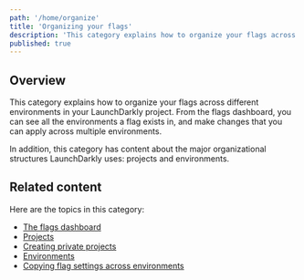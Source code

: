 ```yaml
---
path: '/home/organize'
title: 'Organizing your flags'
description: 'This category explains how to organize your flags across different environments in your LaunchDarkly project.'
published: true
---
```


## Overview

This category explains how to organize your flags across different environments in your LaunchDarkly project. From the flags dashboard, you can see all the environments a flag exists in, and make changes that you can apply across multiple environments.

In addition, this category has content about the major organizational structures LaunchDarkly uses: projects and environments.

## Related content

Here are the topics in this category:

* [The flags dashboard](/home/organize/dashboard)
* [Projects](/home/organize/projects)
* [Creating private projects](/home/organize/private-projects)
* [Environments](/home/organize/environments)
* [Copying flag settings across environments](/home/organize/flag-compare-copy)